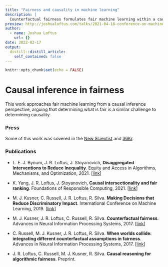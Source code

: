 ```yaml
---
title: "Fairness and causality in machine learning"
description: |
  Counterfactual fairness formulates fair machine learning within a causal inference perspective, motivated by the intuition that defining or verifying fairness is a similar challenge to determining causality.
preview: http://joshualoftus.com/talks/2021-04-18-conference-on-machine-learning-and-inequality/preview.png
author:
  - name: Joshua Loftus
    url: {}
date: 2022-02-17
output:
  distill::distill_article:
    self_contained: false
---
```



```r
knitr::opts_chunk$set(echo = FALSE)
```

# Causal inference in fairness

This work approaches fair machine learning from a causal inference perspective, arguing that determining what is fair is a similar challenge to determining causality.

### Press
Some of this work was covered in the [New Scientist](https://www.newscientist.com/article/mg23431195-300-bias-test-to-prevent-algorithms-discriminating-unfairly/) and [36Kr](https://36kr.com/p/5106656.html).

### Publications

- L. E. J. Bynum, J. R. Loftus, J. Stoyanovich, **Disaggregated Interventions to Reduce Inequality**. Equity and Access in Algorithms, Mechanisms, and Optimization, 2021. [[link](https://eaamo.org/accepted/)]

- K. Yang, J. R. Loftus, J. Stoyanovich, **Causal intersectionality and fair ranking**. Foundations of Responsible Computing, 2021. [[link](https://drops.dagstuhl.de/opus/frontdoor.php?source_opus=13875)]

- M. J. Kusner, C. Russell, J. R. Loftus, R. Silva. **Making Decisions that Reduce Discriminatory Impact**. International Conference on Machine Learning, 2019. [[link](http://proceedings.mlr.press/v97/kusner19a/kusner19a.pdf)]

- M. J. Kusner, J. R. Loftus, C. Russell, R. Silva. **Counterfactual fairness**. Advances in Neural Information Processing Systems, 2017. [[link](http://papers.nips.cc/paper/6995-counterfactual-fairness)]

- C. Russell, M. J. Kusner, J. R. Loftus, R. Silva. **When worlds collide: integrating different counterfactual assumptions in fairness**. Advances in Neural Information Processing Systems, 2017. [[link](http://papers.nips.cc/paper/7220-when-worlds-collide-integrating-different-counterfactual-assumptions-in-fairness)]

- J. R. Loftus, C. Russell, M. J. Kusner,  R. Silva. **Causal reasoning for algorithmic fairness**. Preprint.
